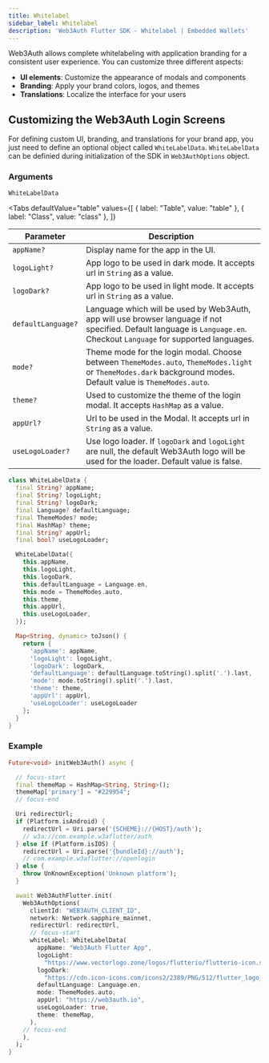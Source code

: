 ```yaml
---
title: Whitelabel
sidebar_label: Whitelabel
description: 'Web3Auth Flutter SDK - Whitelabel | Embedded Wallets'
---
```



Web3Auth allows complete whitelabeling with application branding for a consistent user experience. You can customize three different aspects:

- **UI elements**: Customize the appearance of modals and components
- **Branding**: Apply your brand colors, logos, and themes
- **Translations**: Localize the interface for your users

<WhitelabelingNote />

<GrowthPlanNote />

## Customizing the Web3Auth Login Screens

For defining custom UI, branding, and translations for your brand app, you just need to define an optional object called `WhiteLabelData`. `WhiteLabelData` can be definied during initialization of the SDK in `Web3AuthOptions` object.

<GrowthPlanNote />

### Arguments

`WhiteLabelData`

<Tabs
  defaultValue="table"
  values={[
    { label: "Table", value: "table" },
    { label: "Class", value: "class" },
  ]}
>

<TabItem value="table">

| Parameter | Description |
| --- | --- |
| `appName?` | Display name for the app in the UI. |
| `logoLight?` | App logo to be used in dark mode. It accepts url in `String` as a value. |
| `logoDark?` | App logo to be used in light mode. It accepts url in `String` as a value. |
| `defaultLanguage?` | Language which will be used by Web3Auth, app will use browser language if not specified. Default language is `Language.en`. Checkout `Language` for supported languages. |
| `mode?` | Theme mode for the login modal. Choose between `ThemeModes.auto`, `ThemeModes.light` or `ThemeModes.dark` background modes. Default value is `ThemeModes.auto`. |
| `theme?` | Used to customize the theme of the login modal. It accepts `HashMap` as a value. |
| `appUrl?` | Url to be used in the Modal. It accepts url in `String` as a value. |
| `useLogoLoader?` | Use logo loader. If `logoDark` and `logoLight` are null, the default Web3Auth logo will be used for the loader. Default value is false. |

</TabItem>
<TabItem value="class">

```dart
class WhiteLabelData {
  final String? appName;
  final String? logoLight;
  final String? logoDark;
  final Language? defaultLanguage;
  final ThemeModes? mode;
  final HashMap? theme;
  final String? appUrl;
  final bool? useLogoLoader;

  WhiteLabelData({
    this.appName,
    this.logoLight,
    this.logoDark,
    this.defaultLanguage = Language.en,
    this.mode = ThemeModes.auto,
    this.theme,
    this.appUrl,
    this.useLogoLoader,
  });

  Map<String, dynamic> toJson() {
    return {
      'appName': appName,
      'logoLight': logoLight,
      'logoDark': logoDark,
      'defaultLanguage': defaultLanguage.toString().split('.').last,
      'mode': mode.toString().split('.').last,
      'theme': theme,
      'appUrl': appUrl,
      'useLogoLoader': useLogoLoader
    };
  }
}
```

</TabItem>
</Tabs>

<WhiteLabelShowcase />

### Example

```dart title="Usage"
Future<void> initWeb3Auth() async {

  // focus-start
  final themeMap = HashMap<String, String>();
  themeMap['primary'] = "#229954";
  // focus-end

  Uri redirectUrl;
  if (Platform.isAndroid) {
    redirectUrl = Uri.parse('{SCHEME}://{HOST}/auth');
    // w3a://com.example.w3aflutter/auth
  } else if (Platform.isIOS) {
    redirectUrl = Uri.parse('{bundleId}://auth');
    // com.example.w3aflutter://openlogin
  } else {
    throw UnKnownException('Unknown platform');
  }

  await Web3AuthFlutter.init(
    Web3AuthOptions(
      clientId: "WEB3AUTH_CLIENT_ID",
      network: Network.sapphire_mainnet,
      redirectUrl: redirectUrl,
      // focus-start
      whiteLabel: WhiteLabelData(
        appName: "Web3Auth Flutter App",
        logoLight:
          "https://www.vectorlogo.zone/logos/flutterio/flutterio-icon.svg",
        logoDark:
          "https://cdn.icon-icons.com/icons2/2389/PNG/512/flutter_logo_icon_145273.png",
        defaultLanguage: Language.en,
        mode: ThemeModes.auto,
        appUrl: "https://web3auth.io",
        useLogoLoader: true,
        theme: themeMap,
      ),
    // focus-end
    ),
  );
}
```
